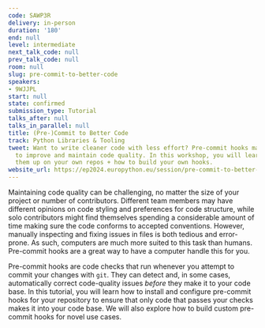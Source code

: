 ```yaml
---
code: SAWP3R
delivery: in-person
duration: '180'
end: null
level: intermediate
next_talk_code: null
prev_talk_code: null
room: null
slug: pre-commit-to-better-code
speakers:
- 9WJJPL
start: null
state: confirmed
submission_type: Tutorial
talks_after: null
talks_in_parallel: null
title: (Pre-)Commit to Better Code
track: Python Libraries & Tooling
tweet: Want to write cleaner code with less effort? Pre-commit hooks make it easy
  to improve and maintain code quality. In this workshop, you will learn how to set
  them up on your own repos + how to build your own hooks.
website_url: https://ep2024.europython.eu/session/pre-commit-to-better-code
---
```


Maintaining code quality can be challenging, no matter the size of your project or number of contributors. Different team members may have different opinions on code styling and preferences for code structure, while solo contributors might find themselves spending a considerable amount of time making sure the code conforms to accepted conventions. However, manually inspecting and fixing issues in files is both tedious and error-prone. As such, computers are much more suited to this task than humans. Pre-commit hooks are a great way to have a computer handle this for you.

Pre-commit hooks are code checks that run whenever you attempt to commit your changes with `git`. They can detect and, in some cases, automatically correct code-quality issues *before* they make it to your code base. In this tutorial, you will learn how to install and configure pre-commit hooks for your repository to ensure that only code that passes your checks makes it into your code base. We will also explore how to build custom pre-commit hooks for novel use cases.
